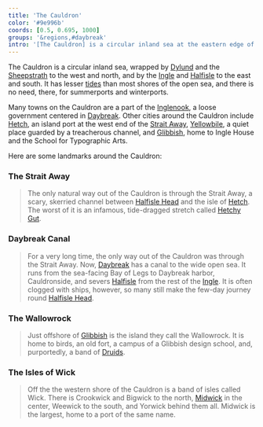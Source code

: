 ```yaml
---
title: 'The Cauldron'
color: '#9e996b'
coords: [0.5, 0.695, 1000]
groups: '&regions,#daybreak'
intro: '[The Cauldron] is a circular inland sea at the eastern edge of the world, wrapped by Dylund and the Sheepstrath to the west and north, and by Halfisle and the Orchard Coast to the east and south.'
---
```


The Cauldron is a circular inland sea, wrapped by [Dylund]() and the [Sheepstrath]() to the west and north, and by the [Ingle]() and [Halfisle]() to the east and south. It has lesser [tides](tide) than most shores of the open sea, and there is no need, there, for summerports and winterports.

Many towns on the Cauldron are a part of the [Inglenook](), a loose government centered in [Daybreak](). Other cities around the Cauldron include [Hetch](), an island port at the west end of the [Strait Away](cauldron#the-strait-away), [Yellowbile](), a quiet place guarded by a treacherous channel, and [Glibbish](), home to Ingle House and the School for Typographic Arts.

Here are some landmarks around the Cauldron:

### The Strait Away

> The only natural way out of the Cauldron is through the Strait Away, a scary, skerried channel between [Halfisle Head](halfisle#) and the isle of [Hetch](). The worst of it is an infamous, tide-dragged stretch called [Hetchy Gut](hetch#hetchy-gut).

### Daybreak Canal

> For a very long time, the only way out of the Cauldron was through the Strait Away. Now, [Daybreak](#geography) has a canal to the wide open sea. It runs from the sea-facing Bay of Legs to Daybreak harbor, Cauldronside, and severs [Halfisle]() from the rest of the [Ingle](). It is often clogged with ships, however, so many still make the few-day journey round [Halfisle Head](halfisle#).

### The Wallowrock

> Just offshore of [Glibbish]() is the island they call the Wallowrock. It is home to birds, an old fort, a campus of a Glibbish design school, and, purportedly, a band of [Druids]().

### The Isles of Wick

> Off the the western shore of the Cauldron is a band of isles called Wick. There is Crookwick and Bigwick to the north, [Midwick]() in the center, Weewick to the south, and Yorwick behind them all. Midwick is the largest, home to a port of the same name.